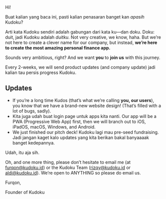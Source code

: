 Hi!

Buat kalian yang baca ini, pasti kalian penasaran banget kan _apasih_ Kudoku?

Arti kata Kudoku sendiri adalah gabungan dari kata ku—dan doku. Doku: duit, jadi Kudoku adalah _duitku._ Not very creative, we know, haha. But we’re not here to create a clever name for our company, but instead, **we’re here to create the most amazing personal finance app.**

Sounds very ambitious, right? And we want **you** to **join us** with this journey.

Every 2-weeks, we will send product updates (and company update) jadi kalian tau persis progress Kudoku.

## Updates

-   If you’re a long time Kudos (that’s what we’re calling **you, our users**), you know that we have a brand-new website design! (That’s filled with a lot of bugs, sadly).
-   Kita juga udah buat login page untuk apps kita nanti. Our app will be a PWA (Progressive Web App) first, then we will branch out to iOS, iPadOS, macOS, Windows, and Android.
-   We just finished our pitch deck! Kudoku lagi mau pre-seed fundraising. Jadi jangan kaget kalo updates yang kita berikan bakal banyaaaak banget kedepannya.

Udah, itu aja sih.

Oh, and one more thing, please don’t hesitate to email me (at <a href="mailto:furqon@kudoku.id" className="anchor-mdx">furqon@kudoku.id</a>) or the Kudoku Team (<a href="mailto:rizqy@kudoku.id" className="anchor-mdx">rizqy@kudoku.id</a> or <a href="mailto:aldi@kudoku.id" className="anchor-mdx">aldi@kudoku.id</a>). We’re open to ANYTHING so please do email us.

Furqon,

Founder of Kudoku
